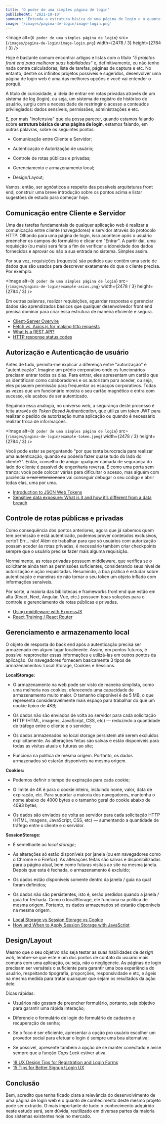 ```yaml
---
title: 'O poder de uma simples página de login'
publishedAt: '2021-10-10'
summary: 'Entenda a estrutura básica de uma página de login e o quanto ela pode testar seus conhecimentos.'
image: '/images/pagina-de-login/image-login.png'
---
```


<Image
  alt={`O poder de uma simples página de login`}
  src={`/images/pagina-de-login/image-login.png`}
  width={2478 / 3}
  height={2784 / 3}
/>

Hoje é bastante comum encontrar artigos e listas com o título _"5 projetos front end para melhorar suas habilidades"_ e, definitivamente, eu não tenho nada contra calculadoras, lista de tarefas, páginas de captura e etc. No entanto, dentre os infinitos projetos possíveis e sugeridos, desenvolver uma página de login web é uma das melhores opções e você vai entender o porquê.

A título de curiosidade, a ideia de entrar em rotas privadas através de um sistema de log (login), ou seja, um sistema de registro de histórico do usuário, surgiu com a necessidade de restringir o acesso a conteúdos privilegiados: dados sensíveis, permissões, administrações e etc.

E, por mais "inofensiva" que ela possa parecer, quando estamos falando sobre **estrutura básica de uma página de login**, estamos falando, em outras palavras, sobre os seguintes pontos:

- Comunicação entre Cliente e Servidor;

- Autenticação e Autorização de usuário;

- Controle de rotas públicas e privadas;

- Gerenciamento e armazenamento local;

- Design/Layout;

Vamos, então, ser agnósticos a respeito das possíveis arquiteturas front end, construir uma breve introdução sobre os pontos acima e listar sugestões de estudo para começar hoje.

## Comunicação entre Cliente e Servidor

Uma das tarefas fundamentais de qualquer aplicação web é realizar a comunicação entre cliente (navegadores) e servidor através do protocolo HTTP. Olhando para uma página de login, isso acontece após o usuário preencher os campos do formulário e clicar em "Entrar". A partir daí, uma requisição (ou mais) será feita a fim de verificar a idoneidade dos dados fornecidos e aprovar ou não a sua entrada no sistema. Simples assim.

Por sua vez, requisições (requests) são pedidos que contêm uma série de dados que são usados para descrever exatamente do que o cliente precisa. Por exemplo:

<Image
  alt={`O poder de uma simples página de login`}
  src={`/images/pagina-de-login/example-axios.png`}
  width={2478 / 3}
  height={2784 / 3}
/>

Em outras palavras, realizar requisições, aguardar respostas e gerenciar dados são aprendizados básicos que qualquer desenvolvedor front end precisa dominar para criar essa estrutura de maneira eficiente e segura.

<Callout emoji="📌">

- [Client-Server Overvire](https://developer.mozilla.org/en-US/docs/Learn/Server-side/First_steps/Client-Server_overview)
- [Fetch vs. Axios.js for making http requests](https://medium.com/@thejasonfile/fetch-vs-axios-js-for-making-http-requests-2b261cdd3af5)
- [What Is a REST API?](https://www.sitepoint.com/rest-api/)
- [HTTP response status codes](https://developer.mozilla.org/en-US/docs/Web/HTTP/Status)

</Callout>

## Autorização e Autenticação de usuário

Antes de tudo, permita-me explicar a diferença entre "autorização" e "autenticação". Imagine um prédio corporativo onde os funcionários precisam entrar todos os dias. Para entrar, eles apresentam um cartão que os identificam como colaboradores e os autorizam para aceder, ou seja, eles possuem permissão para frequentar os espaços corporativos. Todas as vezes que um funcionário mostra o seu cartão magnético e entra com sucesso, ele acabou de ser autenticado.

Seguindo essa analogia, no universo web, a segurança deste processo é feita através do _Token Based Authentication_, que utiliza um token JWT para realizar o pedido de autorização numa aplicação ou quando é necessário realizar troca de informações.

<Image
  alt={`O poder de uma simples página de login`}
  src={`/images/pagina-de-login/example-token.jpeg`}
  width={2478 / 3}
  height={2784 / 3}
/>

Você pode estar se perguntando "por que tanta burocracia para realizar uma autenticação, quando eu poderia fazer quase tudo do lado do cliente?". Então, conselho de amigo: qualquer camada de segurança do lado do cliente é passível de engenharia reversa. É como uma porta sem tranca: você pode colocar várias para dificultar o acesso, mas alguém com paciência <del>e mal intencionado</del> vai conseguir debugar o seu código e abrir todas elas, uma por uma.

<Callout emoji="📌">

- [Introduction to JSON Web Tokens](https://jwt.io/introduction)
- [Sensitive data exposure: What is it and how it’s different from a data breach](https://us.norton.com/internetsecurity-privacy-sensitive-data-exposure-how-its-different-from-data-breach.html)

</Callout>

## Controle de rotas públicas e privadas

Como consequência dos pontos anteriores, agora que já sabemos quem tem permissão e está autenticado, podemos prover conteúdos exclusivos, certo? Err... não! Além de trabalhar para que só usuários com autorização possam aceder às rotas privadas, é necessário também criar checkpoints sempre que o usuário precise fazer mais alguma requisição.

Normalmente, as rotas privadas possuem middleware, que verifica se o solicitante ainda tem as permissões suficientes, considerando seus nível de autorização e ação requisitadas. Resumindo, a boa prática é estudar sobre autenticação e maneiras de não tornar o seu token um objeto inflado com informações sensíveis.

Por sorte, a maioria das bibliotecas e frameworks front end que estão em alta (React, Next, Angular, Vue, etc.) possuem boas soluções para o controle e gerenciamento de rotas públicas e privadas.

<Callout emoji="📌">

- [Using middleware with ExpressJS](https://expressjs.com/en/guide/using-middleware.html)
- [React Training / React Router](https://reactrouter.com/web/guides/quick-start)

</Callout>

## Gerenciamento e armazenamento local

O objeto de resposta do back end após a autenticação precisa ser armazenado em algum lugar localmente. Assim, em pontos futuros, é possível reaproveitar essas informações e utilizá-las em outros pontos da aplicação. Os navegadores fornecem basicamente 3 tipos de armazenamentos: Local Storage, Cookies e Sessions.

**LocalStorage:**

- O armazenamento na web pode ser visto de maneira simplista, como uma melhoria nos cookies, oferecendo uma capacidade de armazenamento muito maior. O tamanho disponível é de 5 MB, o que representa consideravelmente mais espaço para trabalhar do que um cookie típico de 4KB;

- Os dados não são enviados de volta ao servidor para cada solicitação HTTP (HTML, imagens, JavaScript, CSS, etc) — reduzindo a quantidade de tráfego entre o cliente e o servidor;

- Os dados armazenados no local storage persistem até serem excluídos explicitamente. As alterações feitas são salvas e estão disponíveis para todas as visitas atuais e futuras ao site;

- Funciona na política de mesma origem. Portanto, os dados armazenados só estarão disponíveis na mesma origem.

**Cookies:**

- Podemos definir o tempo de expiração para cada cookie;

- O limite de 4K é para o cookie inteiro, incluindo nome, valor, data de expiração, etc. Para suportar a maioria dos navegadores, mantenha o nome abaixo de 4000 bytes e o tamanho geral do cookie abaixo de 4093 bytes;

- Os dados são enviados de volta ao servidor para cada solicitação HTTP (HTML, imagens, JavaScript, CSS, etc) — aumentando a quantidade de tráfego entre o cliente e o servidor.

**SessionStorage:**

- É semelhante ao _local storage_;

- As alterações só estão disponíveis por janela (ou em navegadores como o Chrome e o Firefox). As alterações feitas são salvas e disponibilizadas para a página atual, bem como futuras visitas ao site na mesma janela. Depois que esta é fechada, o armazenamento é excluído;

- Os dados estão disponíveis somente dentro da janela / guia na qual foram definidos;

- Os dados não são persistentes, isto é, serão perdidos quando a janela / guia for fechada. Como o localStorage, ele funciona na política de mesma origem. Portanto, os dados armazenados só estarão disponíveis na mesma origem.

<Callout emoji="📌">

- [Local Storage vs Session Storage vs Cookie](https://krishankantsinghal.medium.com/local-storage-vs-session-storage-vs-cookie-22655ff75a8)
- [How and When to Apply Session Storage with JavaScript](https://www.section.io/engineering-education/how-and-when-to-apply-session-storage-with-javascript/)

</Callout>

## Design/Layout

Mesmo que o seu objetivo não seja testar as suas habilidades de _design web_, lembre-se que este é um dos pontos de contato do usuário mais comuns com uma aplicação, ou seja, não o negligencie. As páginas de login precisam ser versáteis o suficiente para garantir uma boa experiência do usuário, respeitando tipografia, proporções, responsividade e etc, e ágeis na mesma medida para tratar quaisquer que sejam os resultados da ação dele.

Dicas rápidas:

- Usuários não gostam de preencher formulário, portanto, seja objetivo para garantir uma rápida interação;

- Diferencie o formulário de login do formulário de cadastro e recuperação de senha;

- Se o foco é ser eficiente, apresentar a opção pro usuário escolher um provedor social para efetuar o login é sempre uma boa alternativa;

- Se possível, apresente também a opção de se manter conectado e avise sempre que a função _Caps Lock_ estiver ativa.

<Callout emoji="📌">

- [18 UX Design Tips for Registration and Login Forms](https://uxplanet.org/18-ux-design-tips-for-registration-and-login-forms-f897557358ba)
- [15 Tips for Better Signup / Login UX](https://learnui.design/blog/tips-signup-login-ux.html)

</Callout>

## Conclusão

Bem, acredito que tenha ficado clara a relevância do desenvolvimento de uma página de login web e o quanto de conhecimento deste mesmo projeto pode ser extraído. O mais importante de tudo: o conhecimento adquirido neste estudo será, sem dúvida, reutilizado em diversas partes da maioria dos sistemas existentes hoje no mercado.